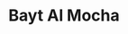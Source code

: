 ---
title: Bayt Al Mocha
image: ../images/bayt-al-mocha.png
featured: false
tags:
    - Yemeni coffee
    - sweets
description: Your daily sip of happiness. Discover the world of coffee with Bayt Al Mocha (Mocha House)
link: https://baytalmocha.com
instagram: https://www.instagram.com/bayt_almocha
phone: tel:313-380-4200
apple: https://maps.apple.com/?address=22219+Michigan+Ave%2C+Dearborn%2C+MI+48124%2C+United+States&auid=15094913356907579040&ll=42.3049326%2C-83.248459&lsp=9902&q=Bayt+Almocha
google: https://maps.app.goo.gl/H3Zk8m6LXWiWHqh89
hours:
    sunday: 10am - 2am
    monday: 10am - 2am
    tuesday: 10am - 2am
    wednesday: 10am - 2am
    thursday: 10am - 2am
    friday: 10am - 3am
    saturday: 10am - 3am
---